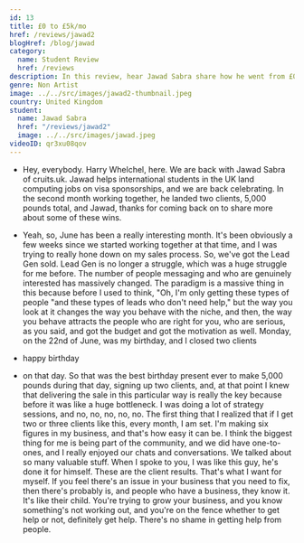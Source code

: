 ```yaml
---
id: 13
title: £0 to £5k/mo
href: /reviews/jawad2
blogHref: /blog/jawad
category:
  name: Student Review
  href: /reviews
description: In this review, hear Jawad Sabra share how he went from £0 to £5k / mo in less than 2 months helping international UK students get jobs.
genre: Non Artist
image: ../../src/images/jawad2-thumbnail.jpeg
country: United Kingdom
student:
  name: Jawad Sabra
  href: "/reviews/jawad2"
  image: ../../src/images/jawad.jpeg
videoID: qr3xu08qov
---
```


- Hey, everybody. Harry Whelchel, here. We are back with Jawad Sabra of cruits.uk. Jawad helps international students in the UK land computing jobs on visa sponsorships, and we are back celebrating. In the second month working together, he landed two clients, 5,000 pounds total, and Jawad, thanks for coming back on to share more about some of these wins.

- Yeah, so, June has been a really interesting month. It's been obviously a few weeks since we started working together at that time, and I was trying to really hone down on my sales process. So, we've got the Lead Gen sold. Lead Gen is no longer a struggle, which was a huge struggle for me before. The number of people messaging and who are genuinely interested has massively changed. The paradigm is a massive thing in this because before I used to think, "Oh, I'm only getting these types of people "and these types of leads who don't need help," but the way you look at it changes the way you behave with the niche, and then, the way you behave attracts the people who are right for you, who are serious, as you said, and got the budget and got the motivation as well. Monday, on the 22nd of June, was my birthday, and I closed two clients

- happy birthday

- on that day. So that was the best birthday present ever to make 5,000 pounds during that day, signing up two clients, and, at that point I knew that delivering the sale in this particular way is really the key because before it was like a huge bottleneck. I was doing a lot of strategy sessions, and no, no, no, no, no. The first thing that I realized that if I get two or three clients like this, every month, I am set. I'm making six figures in my business, and that's how easy it can be. I think the biggest thing for me is being part of the community, and we did have one-to-ones, and I really enjoyed our chats and conversations. We talked about so many valuable stuff. When I spoke to you, I was like this guy, he's done it for himself. These are the client results. That's what I want for myself. If you feel there's an issue in your business that you need to fix, then there's probably is, and people who have a business, they know it. It's like their child. You're trying to grow your business, and you know something's not working out, and you're on the fence whether to get help or not, definitely get help. There's no shame in getting help from people.
